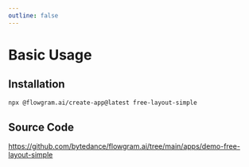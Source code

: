 ```yaml
---
outline: false
---
```



# Basic Usage


<div className='light-mode'>
  <FreeLayoutSimplePreview />
</div>

## Installation

```bash
npx @flowgram.ai/create-app@latest free-layout-simple
```

## Source Code

https://github.com/bytedance/flowgram.ai/tree/main/apps/demo-free-layout-simple

